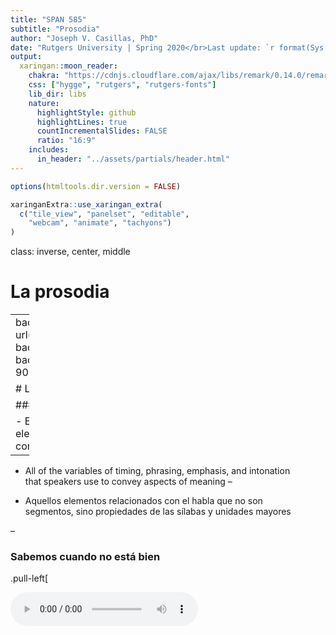 ```yaml
---
title: "SPAN 585"
subtitle: "Prosodia"
author: "Joseph V. Casillas, PhD"
date: "Rutgers University | Spring 2020</br>Last update: `r format(Sys.time(), '%D')`"
output:
  xaringan::moon_reader:
    chakra: "https://cdnjs.cloudflare.com/ajax/libs/remark/0.14.0/remark.min.js"
    css: ["hygge", "rutgers", "rutgers-fonts"]
    lib_dir: libs
    nature:
      highlightStyle: github
      highlightLines: true
      countIncrementalSlides: FALSE
      ratio: "16:9"
    includes:
      in_header: "../assets/partials/header.html"
---
```


```r
options(htmltools.dir.version = FALSE)
```

```r
xaringanExtra::use_xaringan_extra(
  c("tile_view", "panelset", "editable", 
    "webcam", "animate", "tachyons")
)
```

class: inverse, center, middle

# La prosodia

---
background-image: url("./libs/img/r2d2.png")
background-size: 200px
background-position: 90% 15%

# La prosodia

### ¿Qué es?

- El estudio de los elementos relacionados con *la música* del habla 
--

- All of the variables of timing, phrasing, emphasis, and intonation  
that speakers use to convey aspects of meaning
--

- Aquellos elementos relacionados con el habla que no son  
segmentos, sino propiedades de las sílabas y unidades mayores

--

### Sabemos cuando no está bien

.pull-left[

<audio controls>
  <source src="./libs/wav/r1d1_1.ogg" type="audio/ogg">
  <source src="./libs/wav/r1d1_1.wav" type="audio/mpeg">
Your browser does not support the audio element.
</audio>

<audio controls>
  <source src="./libs/wav/r1d1_2.ogg" type="audio/ogg">
  <source src="./libs/wav/r1d1_2.wav" type="audio/mpeg">
Your browser does not support the audio element.
</audio>

]

.pull-right[

<audio controls>
  <source src="./libs/wav/r1p1_1.ogg" type="audio/ogg">
  <source src="./libs/wav/r1p1_1.wav" type="audio/mpeg">
Your browser does not support the audio element.
</audio>

<audio controls>
  <source src="./libs/wav/r1p1_2.ogg" type="audio/ogg">
  <source src="./libs/wav/r1p1_2.wav" type="audio/mpeg">
Your browser does not support the audio element.
</audio>

]

<p>&nbsp;</p>

<audio controls>
  <source src="./libs/wav/r1p1.ogg" type="audio/ogg">
  <source src="./libs/wav/r1p1.aiff" type="audio/mpeg">
Your browser does not support the audio element.
</audio>

.footnote[Disponibles [aquí](http://kochanski.org/gpk/papers/2002/prosodies.org/section1/index.html) 
o en terminal.app (```say "Hello my name is R 1 P 1"```)]

---

# La prosodia

### En general, la separamos en tres partes...

1. el acento

2. el ritmo

3. la entonación















---
class: middle, center, inverse
background-image: url("./libs/img/stress.png")
background-position: 90% 15%
background-size: 200px

# El acento

---

# El acento

### ¿Qué es?

- Es una propiedad suprasegmental

- Intuitivamente lo reconocemos como el énfasis que recibe 
una sílaba, lo cual hace que sea más prominente con respecto 
a las demás sílabas. 

- Es decir, nuestra percepción del acento es relativa

- Podemos distinguir entre el acento léxico (dominio de la palabra) 
y el acento prosódico (dominio mayor que la palabra)

- No todas las lenguas tienen acento

---

# El acento

### El acento y el español

- El español y el inglés son lenguas acentuales (acento léxico)
- Dentro de la palabra *una* de las sílabas se percibe como más 
prominente con respecto a las demás
- Por ejemplo, en la palabra /mama/, el acento léxico puede recaer 
sobre la primera o la segunda sílaba (pero no ambas<sup>1</sup>)
  - /ˈma.ma/, /ma.ˈma/, */ˈma.ˈma/
  - Una secuencia como [ˈdaˈmas] representaría dos palabras ('da más')
- Hay una sílaba con acento en todas las palabras léxicas 
  - nombres
  - adjetivos
  - adverbios
  - verbos

.footnote[<sup>1</sup>El acento se diferencia del tono. Una lengua con tono léxico permitiría 
/ˈma.ma/, /ma.ˈma/, /ˈma.ˈma/ e incluso /ma.ma/.]

---
background-image: url("./libs/img/stress1.jpg")
background-size: contain

---
background-image: url("./libs/img/stress2.jpeg")
background-size: contain

---

# El acento

### El acento y el español

- El acento es fonológicamente contrastivo 

--

|     |                |     |                |     |                |
| :-- | :------------- | :-- | :------------- | :-- | :------------- |
|     | .blue[nú]mero  |     | nu.blue[me]ro  |     | nume.blue[ró]  |
|     | .blue[tér]mino |     | ter.blue[mi]no |     | termi.blue[nó] |
|     | .blue[cé]lebre |     | ce.blue[le]bre |     | cele.blue[bré] |
|     | .blue[á]nimo   |     | a.blue[ni]mo   |     | ani.blue[mó]   |
|     |                |     | .blue[pa]pa    |     | pa.blue[pá]    |
|     |                |     | .blue[bus]co   |     | bus.blue[có]   |
| &nbsp; &nbsp; &nbsp; &nbsp; | | &nbsp; &nbsp; | | &nbsp; &nbsp; | |

--

- En otras lenguas el acento es predecible
  - Húngaro/checo/finés: el acento recae sobre la primera sílaba
  - Francés: el acento recae sobre la última sílaba que contiene 
  una vocal plena 
- Se observa que siempre recae sobre una sílaba cerca del final de la palabra 

---

# El acento

### La ventana de tres sílabas

- El español es una lengua de acento "libre", pero con ciertas restricciones

- La más importante, el acento tiene que caer sobre una de las tres últimas 
sílabas

.pull-left[

#### Ejemplos

|                  |        |      |           |            |             |
| :--------------- | :----- | :--: | :-------: | :--------: | :---------: |
| **Agudas**       |        | \_\_ |      \_\_ |       \_\_ |         X   |
| (oxítonas)       |        |  re  |        vo |        lu  | .blue[ción] |
|                  | &nbsp; |      |           |            |             |
| **Llanas**       |        | \_\_ |      \_\_ |        X   |     \_\_    |
| (paroxítonas)    |        |  e   |        le | .blue[fan] |     te      |
|                  | &nbsp; |      |           |            |             |
| **Esdrújulas**   |        | \_\_ |        X  |    \_\_    |     \_\_    |
| (proparoxítonas) |        | sim  | .blue[pá] |      ti    |      co     |

]

--

.pull-right[

#### Excepciones - pronombres enclíticos

- Palabras sobreesdrújulas
  - can**tan**do
  - can**tán**dome
  - can**tán**domelo
- El dominio de la asignación del acento es el verbo (palabra léxica)
- Los clíticos son átonos, por lo que no forman parte de la 
ventana de tres sílabas

]

---

# El acento

### El acento secundario

En español las palabras tienen una única sílaba con acento léxico, 
pero en ocasiones otras sílabas pueden recibir prominencia acentual

--

.pull-left[

#### Acento retórico

- característico del habla pública (i.e. en el telediario)
- poco frecuente en el habla natural 
- A veces aparece en la primera sílaba
  - con s**e**gurid**a**d
  - f**u**ndament**a**les
- A veces aparece dos sílabas antes de la tónica
  - con seg**u**rid**a**d
  - fund**a**ment**a**les
  - cl**a**ses part**i**cul**a**res

]

--

.pull-right[

#### Acento enclítico

- Los clíticos son átonos, pero pueden recibir el acento secundario
  - ¡V**á**monos!
  - ¡V**á**mon**o**s!
- El acento enclítico no puede recaer sobre la sílaba adyacente a la sílaba tónica
  - d**i**me (nunca sobre 'me' también)
- Si el verbo cuenta con varios clíticos, el acento secundario aparece en el último
  - devu**é**lvemel**o**s
  - devolvi**é**ndosel**o**s

]

---

# El acento

### Correlatos acústicos

Hay al menos tres marcadores del acento en español 

1. el tono

2. la duración 

3. la intensidad

---

# El acento

### Indicadores físicos, acústicos y perceptivos del acento 

|        Articulatorio        |     | Cambio acústico |     | Impresión perceptiva |
| :-------------------------- | :-- | :-------------- | :-- | :------------------- |
| Aumenta el flujo de aire,   |     | ↑ amplitud      |     | Se oye más fuerte    |
| aumenta la intensidad de la |     |                 |     |                      |
| vibración de las cuerdas    |     |                 |     |                      |
| vocales                     |     |                 |     |                      |
| &nbsp;                      |     |                 |     |                      |
| Aumenta la duración de los  |     | ↑ duración      |     | Suena más largo      |
| gestos articulatorios       |     |                 |     |                      |
| &nbsp;                      |     |                 |     |                      |
| Las cuerdas vocales vibran  |     | ↑ F0            |     | El tono sube         |
| con más frecuencia          |     |                 |     |                      |
| | &nbsp; &nbsp; &nbsp; &nbsp;     |   | &nbsp; &nbsp; &nbsp; &nbsp;     |        |














---
class: middle, center, inverse

# El ritmo

---

# El ritmo

- El ritmo se refiere a los patrones del acento a lo largo del enunciado
- Las lenguas suelen pertenecer a uno de tres grupos (nos centramos en 2)
- Son clasificaciones basadas en la percepción (no todo el mundo está de acuerdo)

--

#### Lengua de ritmo acentual (inglés) 

- *Stress-timed*
- Se supone que los intervalos entre las sílabas tónicas cuentan con las misma duración
- ¿Cómo? Mediante la menor o mayor reducción en la duración de las sílabas átonas 

#### Lengua de ritmo silábico (español) 

- *Syllable-timed*
- Se supone que todas las sílabas tienen la misma duración 
- Sabemos que no es del todo cierto 
  - hay diferencias intrínsecas de duración
  - el acento afecta la duración 
  - proximidad al final de la frase también












---
class: middle, center, inverse

# La entonación

---

# La entonación

### ¿Qué es?

- El uso del tono (F0) para propósitos lingüísticos (pragmáticos o discursivos)

- Todas las lenguas usan el tono de alguna forma

- Puede ser fonológicamente contrastivo (lengua tonal, i.e., el chino mandarín)

- En otras lenguas F0 se usa para expresar significados pragmáticos 
 (lengua entonativa, i.e., español, inglés)
  - más, ¡más!, ¿más?
  - Llegaron mis amigos. ¿Llegaron mis amigos?

---
background-image: url("./libs/img/ma.png")
background-size: contain

.bottom[

<audio controls>
  <source src="./libs/wav/ma_f0.ogg" type="audio/ogg">
  <source src="./libs/wav/ma_f0.wav" type="audio/mpeg">
Your browser does not support the audio element.
</audio>

]

---

# La entonación

### Los componentes

- Nos referimos a eventos tonales asociados con determinadas sílabas

- Hay puntos (*landmarks*) importantes:
  - las sílabas tónicas
  - el final de las frases

- Un contorno tonal asociado con una sílaba tónica se denomina **acento tonal** (*pitch accent*)

- Un contorno tonal relacionado con la frontera de la frase es un **tono de frontera** (*boundary tone*)

.footnote[

- [atlas interactivo](http://prosodia.upf.edu/atlasentonacion/presentacio/presentacio2.html)
- [Sp_ToBI](http://prosodia.upf.edu/sp_tobi/en/labeling_system/labeling_system.html)

]

---

# ToBI (tone and break indices)

### Lo básico

- Un sistema de transcripción (textgrid en praat)
- Describe los tonos en términos de picos (H, high) y valles (L, low) con referencia a una meta hipotética
- La meta puede ser simple, H\* (h star) o compleja si hay movimiento (L+H*) (¿Entonces?)
- El asterisco implica que el tono se asocia con una sílaba tónica
- El tono de frontera se llama *acento tonal nuclear* y se usa "%"" (i.e., H%, L%)
- Para una frase intermedia (no final) se usa "-"" (i.e., H-, L-)

--

### Algunas generalizaciones

- Las oraciones declarativas empiezan con un tono (relativamente) alto y terminan con un tono de frontera bajo (L%)
- Las preguntas totales (la respuesta es sí/no) empiezan con un tono bajo y terminan con un tono de frontera alto (H%)
- Las preguntas qu- (quién, qué, cómo, etc.) son como las declarativas

